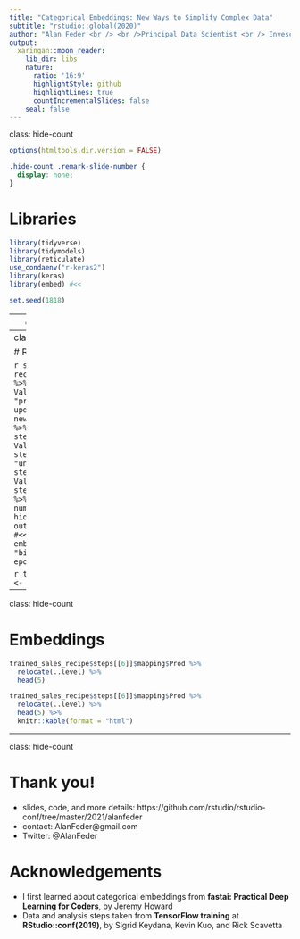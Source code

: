 ```yaml
---
title: "Categorical Embeddings: New Ways to Simplify Complex Data"
subtitle: "rstudio::global(2020)"
author: "Alan Feder <br /> <br />Principal Data Scientist <br /> Invesco"
output:
  xaringan::moon_reader:
    lib_dir: libs
    nature:
      ratio: '16:9'
      highlightStyle: github
      highlightLines: true
      countIncrementalSlides: false
    seal: false
---
```

class: hide-count

```r
options(htmltools.dir.version = FALSE)
```

```css
.hide-count .remark-slide-number {
  display: none;
}
```

# Libraries

```r
library(tidyverse)
library(tidymodels)
library(reticulate)
use_condaenv("r-keras2")
library(keras)
library(embed) #<<

set.seed(1818)
```

---
class: hide-count

# Data

```r
data(sales, package = "DMwR2")
glimpse(sales)
```

```r
data(sales, package = "DMwR2")
sales
```

```r
glimpse(sales)
```

```r
n_distinct(sales$Prod)
```

```r
sales_split <- initial_split(sales, strata = Insp)
sales_train <- training(sales_split)
```

---
class: hide-count

# Recipe

```r
sales_recipe <- recipe(sales_train) %>%
  update_role(Quant, Val, Prod, new_role = "predictor") %>%
  update_role(Insp, new_role = "outcome") %>%
  step_rm(ID) %>%
  step_naomit(Quant, Val) %>%
  step_filter(Insp != "unkn") %>%
  step_center(Quant, Val) %>%
  step_scale(Quant, Val) %>%
  step_embed(Prod, num_terms = 4, hidden_units = 16, outcome = vars(Insp), #<<
             options = embed_control(loss = "binary_crossentropy", epochs = 10)) #<<
```

```r
trained_sales_recipe <- prep(sales_recipe)
```

---
class: hide-count

# Embeddings

```r
trained_sales_recipe$steps[[6]]$mapping$Prod %>%
  relocate(..level) %>%
  head(5)
```

```r
trained_sales_recipe$steps[[6]]$mapping$Prod %>%
  relocate(..level) %>%
  head(5) %>%
  knitr::kable(format = "html")
```

---
class: hide-count

# Thank you!

* slides, code, and more details: https://github.com/rstudio/rstudio-conf/tree/master/2021/alanfeder
* contact: AlanFeder@gmail.com  
* Twitter: @AlanFeder

# Acknowledgements

* I first learned about categorical embeddings from **fastai: Practical Deep Learning for Coders**, by Jeremy Howard
* Data and analysis steps taken from **TensorFlow training** at **RStudio::conf(2019)**, by Sigrid Keydana, Kevin Kuo, and Rick Scavetta

